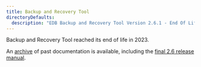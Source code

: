 ```yaml
---
title: Backup and Recovery Tool
directoryDefaults:
  description: "EDB Backup and Recovery Tool Version 2.6.1 - End Of Life"
---
```


Backup and Recovery Tool reached its end of life in 2023. 

An [archive](https://docs-archive.enterprisedb.com/bart-index/) of past documentation is available, including the [final 2.6 release manual](https://docs-archive.enterprisedb.com/bart-index/#bart-26-final).

